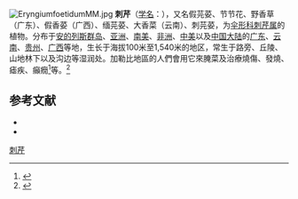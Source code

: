 {{NoteTA|G1=LS}}
{{Speciesbox
| name = 刺芹
| status = 
| status_system = 
| image = Hombay3.jpg
| genus = Eryngium
| species = foetidum
| authority = [[Carl_Linnaeus|L.]]
| synonyms = 
  {{Plainlist|style=margin-left: 1em; text-indent: -1em; |
* ''Eryngium antihystericum'' <small>Rottler</small>
  }}
|synonyms_ref = <ref>{{cite web
|url=http://www.theplantlist.org/tpl1.1/record/kew-2799284
|title=The Plant List: A Working List of All Plant Species
|accessdate=1 October 2015
|archive-date=2021-11-16
|archive-url=https://web.archive.org/web/20211116031038/http://www.theplantlist.org/tpl1.1/record/kew-2799284
}}</ref>
}}
[[File:EryngiumfoetidumMM.jpg|thumb]]
'''刺芹'''（[[学名|学名]]：{{lang|la|''Eryngium foetidum''}}），又名假芫荽、节节花、野香草（广东）、假香荽（广西）、缅芫荽、大香菜（云南）、刺芫荽，为[[伞形科|伞形科]][[刺芹属|刺芹属]]的植物。分布于[[安的列斯群岛|安的列斯群岛]]、[[亚洲|亚洲]]、[[南美|南美]]、[[非洲|非洲]]、[[中美|中美]]以及[[中国大陆|中国大陆]]的[[广东|广东]]、[[云南|云南]]、[[贵州|贵州]]、[[广西|广西]]等地，生长于海拔100米至1,540米的地区，常生于路旁、丘陵、山地林下以及沟边等湿润处。加勒比地區的人們會用它來腌菜及治療燒傷、發燒、瘧疾、癲癇<ref>{{cite web|author=Culantro|url=http://www.herbalpedia.com/CULANTRO.pdf|title=Herbalpedia|publisher=The Herb Growing & Marketing Network|accessdate=2017-10-16|archive-date=2020-08-05|archive-url=https://web.archive.org/web/20200805170034/https://www.herbalpedia.com/CULANTRO.pdf|dead-url=no}}</ref>等。<ref>{{cite journal|author1=Paul J.H.A.|author2=Seaforth C.E. |author3=Tikasingh T.|title=Eryngium foetidum L.: A review|journal=[[Fitoterapia|Fitoterapia]]|year=2011|volume=82|issue=3|pages=302–308|doi=10.1016/j.fitote.2010.11.010}}</ref>

==参考文献==
{{reflist}}
* {{cite web | url = | title = 刺芹 | work = 《中国高等植物数据库全库》 | publisher = 中国科学院微生物研究所 | author = 昆明植物研究所 | accessdate = 2009-02-25 }}
* {{TaiBNET| zh=刺芫荽 | id=202316 | binomial=Eryngium foetidum | authority=L., 1753 | var= | accessdate=2013-01-24}}
{{Taxonbar|from=Q1146782}}

[[Category:刺芹属|刺芹]]


{{Apiales-stub}}